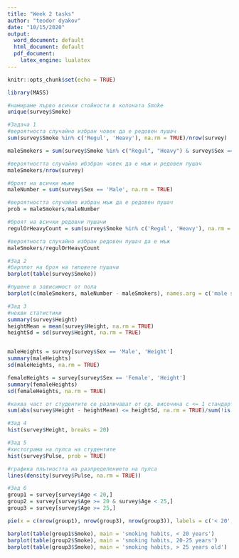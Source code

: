 ```yaml
---
title: "Week 2 tasks"
author: "teodor dyakov"
date: "10/15/2020"
output:
  word_document: default
  html_document: default
  pdf_document: 
    latex_engine: lualatex
---
```

```r
knitr::opts_chunk$set(echo = TRUE)
```

```r
library(MASS)

#намираме първо всички стойности в колоната Smoke
unique(survey$Smoke)

#Задача 1
#вероятноста случайно избран човек да е редовен пушач
sum(survey$Smoke %in% c('Regul', 'Heavy'), na.rm = TRUE)/nrow(survey)

maleSmokers = sum(survey$Smoke %in% c("Regul", "Heavy") & survey$Sex == 'Male', na.rm = TRUE)

#вероятността случайно ибзбран човек да е мъж и редовен пушач
maleSmokers/nrow(survey)

#броят на всички мъже
maleNumber = sum(survey$Sex == 'Male', na.rm = TRUE)

#вероятността случайно избран мъж да е редовен пушач
prob = maleSmokers/maleNumber

#броят на всички редовни пушачи
regulOrHeavyCount = sum(survey$Smoke %in% c('Regul', 'Heavy'), na.rm = TRUE)

#вероятноста случайно избран редовен пушач да е мъж
maleSmokers/regulOrHeavyCount

#Зад 2
#барплот на броя на типовете пушачи
barplot(table(survey$Smoke))

#пушене в зависимост от пола
barplot(c(maleSmokers, maleNumber - maleSmokers), names.arg = c('male smokers', 'male non-smokers'))

#Зад 3
#некви статистики
summary(survey$Height)
heightMean = mean(survey$Height, na.rm = TRUE)
heightSd = sd(survey$Height, na.rm = TRUE)


maleHeights = survey[survey$Sex == 'Male', 'Height']
summary(maleHeights)
sd(maleHeights, na.rm = TRUE)

femaleHeights = survey[survey$Sex == 'Female', 'Height']
summary(femaleHeights)
sd(femaleHeights, na.rm = TRUE)

#каква част от студентите се различават от ср. височина с <= 1 стандартно отклонение?
sum(abs(survey$Height - heightMean) <= heightSd, na.rm = TRUE)/sum(!is.na(survey$Height))

#Зад 4
hist(survey$Height, breaks = 20)

#Зад 5
#хистограма на пулса на студентите
hist(survey$Pulse, prob = TRUE)

#графика плътността на разпределението на пулса 
lines(density(survey$Pulse, na.rm = TRUE))

#Зад 6
group1 = survey[survey$Age < 20,]
group2 = survey[survey$Age >= 20 & survey$Age < 25,]
group3 = survey[survey$Age >= 25,]

pie(x = c(nrow(group1), nrow(group3), nrow(group3)), labels = c('< 20', '20-25', '> 25'), main = 'Age of students')

barplot(table(group1$Smoke), main = 'smoking habits, < 20 years')
barplot(table(group2$Smoke), main = 'smoking habits, 20-25 years')
barplot(table(group3$Smoke), main = 'smoking habits, > 25 years old')

```